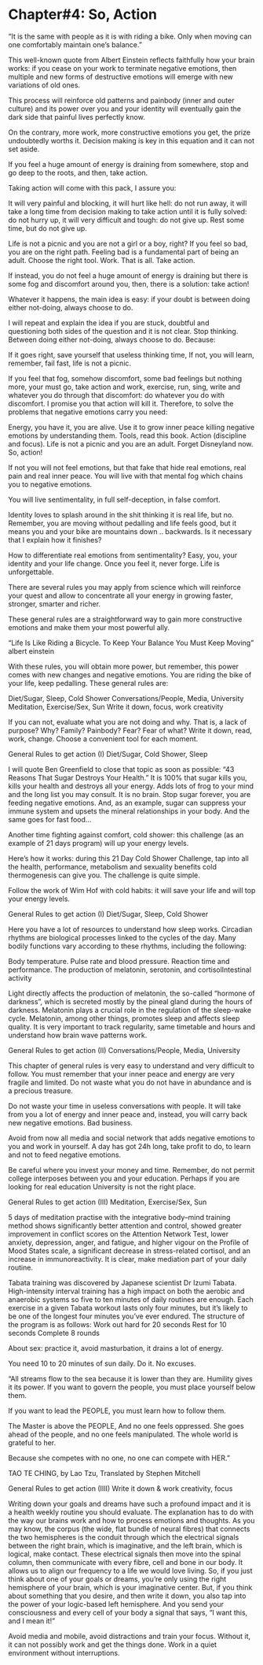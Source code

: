 
# Chapter#4: So, Action

"It is the same with people as it is with riding a bike. Only when moving can one comfortably maintain one’s balance."

This well-known quote from Albert Einstein reflects faithfully how your brain works: if you cease on your work to terminate negative emotions, then multiple and new forms of destructive emotions will emerge with new variations of old ones.

This process will reinforce old patterns and painbody (inner and outer culture) and its power over you and your identity will eventually gain the dark side that painful lives perfectly know.

On the contrary, more work, more constructive emotions you get, the prize undoubtedly worths it. Decision making is key in this equation and it can not set aside.

If you feel a huge amount of energy is draining from somewhere, stop and go deep to the roots, and then, take action.

Taking action will come with this pack, I assure you:

It will very painful and blocking, it will hurt like hell: do not run away, 
it will take a long time from decision making to take action until it is fully solved: do not hurry up,
it will very difficult and tough: do not give up. Rest some time, but do not give up.


Life is not a picnic and you are not a girl or a boy, right? If you feel so bad, you are on the right path. Feeling bad is a fundamental part of being an adult. Choose the right tool. Work. That is all. Take action.

If instead, you do not feel a huge amount of energy is draining but there is some fog and discomfort around you, then, there is a solution: take action!

Whatever it happens, the main idea is easy:
if your doubt is between doing either not-doing, always choose to do. 

I will repeat and explain the idea if you are stuck, doubtful and questioning both sides of the question and it is not clear. Stop thinking. Between doing either not-doing, always choose to do. Because:

If it goes right, save yourself that useless thinking time,
If not, you will learn, remember, fail fast, life is not a picnic.

If you feel that fog, somehow discomfort, some bad feelings but nothing more, your must go, take action and work, exercise, run, sing, write and whatever you do through that discomfort: do whatever you do with discomfort. I promise you that action will kill it. Therefore, to solve the problems that negative emotions carry  you need:

Energy, you have it, you are alive. Use it to grow inner peace killing negative emotions by understanding them.
Tools, read this book. 
Action (discipline and focus). Life is not a picnic and you are an adult. Forget Disneyland now. So, action!

If not you will not feel emotions, but that fake that hide real emotions, real pain and real inner peace. You will live with that mental fog which chains you to negative emotions.

You will live sentimentality, in full self-deception, in false comfort.

Identity loves to splash around in the shit thinking it is real life, but no. Remember, you are moving without pedalling and life feels good, but it means you and your bike are mountains down .. backwards. Is it necessary that I explain how it finishes?

How to differentiate  real emotions from sentimentality? Easy, you, your identity and your life change. Once you feel it, never forge. Life is unforgettable. 

There are several rules you may apply from science which will reinforce your quest and allow to  concentrate all your energy in growing faster, stronger, smarter and richer.

These general rules are a straightforward way to gain more constructive emotions and make them your most powerful ally. 

"Life Is Like Riding a Bicycle. To Keep Your Balance You Must Keep Moving"
albert einstein

With these rules, you will obtain more power, but remember, this power comes with new changes and negative emotions. You are riding the bike of your life, keep pedalling. These general rules are:
 
Diet/Sugar, Sleep, Cold Shower
Conversations/People, Media, University 
Meditation, Exercise/Sex, Sun
Write it down, focus, work creativity

If you can not, evaluate what you are not doing and why. That is, a lack of purpose? Why? Family? Painbody? Fear? Fear of what? Write it down, read, work, change. Choose a convenient tool for each moment.

General Rules to get action (I)
Diet/Sugar, Cold Shower, Sleep


I will quote Ben Greenfield to close that topic as soon as possible: "43 Reasons That Sugar Destroys Your Health." It is 100% that sugar kills you, kills your health and destroys all your energy. Adds lots of frog to your mind and the long list you may consult.
It is no brain. Stop sugar forever, you are feeding negative emotions. And, as an example, sugar can suppress your immune system and upsets the mineral relationships in your body. And the same goes for fast food...

Another time fighting against comfort, cold shower: this challenge (as an example of 21 days program) will up your energy levels.

Here's how it works: during this 21 Day Cold Shower Challenge, tap into all the health, performance, metabolism and sexuality benefits cold thermogenesis can give you. The challenge is quite simple.
 
Follow the work of Wim Hof with cold habits: it will save your  life and will top your energy levels.

General Rules to get action (I)
Diet/Sugar, Sleep, Cold Shower

Here you have a lot of resources to understand how sleep works. Circadian rhythms are biological processes linked to the cycles of the day. Many bodily functions vary according to these rhythms, including the following:

Body temperature.
Pulse rate and blood pressure.
Reaction time and performance.
The production of melatonin, serotonin, and cortisolIntestinal activity

Light directly affects the production of melatonin, the so-called “hormone of darkness”, which is secreted mostly by the pineal gland during the hours of darkness. Melatonin plays a crucial role in the regulation of the sleep-wake cycle. Melatonin, among other things, promotes sleep and affects sleep quality.
It is very important to track regularity, same timetable and hours and understand how brain wave patterns work. 

General Rules to get action (II)
Conversations/People, Media, University


This chapter of general rules is very easy to understand and very difficult to follow. You must remember that your inner peace and energy are very fragile and limited. Do not waste what you do not have in abundance and is a precious treasure.

Do not waste your time in useless conversations with people. It will take from you a lot of energy and inner peace and, instead, you will carry back new negative emotions. Bad business.

Avoid from now all media and social network that adds negative emotions to you and work in yourself. A day has got 24h long, take profit to do, to learn and not to feed negative emotions.

Be careful where you invest your money and time. Remember, do not permit college interposes between you and your education. Perhaps if you are looking for real education University is not the right place.

General Rules to get action (III)
Meditation, Exercise/Sex, Sun

5 days of meditation practise with the integrative body–mind training method shows significantly better attention and control, showed greater improvement in conflict scores on the Attention Network Test, lower anxiety, depression, anger, and fatigue, and higher vigour on the Profile of Mood States scale, a significant decrease in stress-related cortisol, and an increase in immunoreactivity. It is clear, make mediation part of your daily routine.

Tabata training was discovered by Japanese scientist Dr Izumi Tabata. 
High-intensity interval training has a high impact on both the aerobic and anaerobic systems so five to ten minutes of daily routines are enough. 
Each exercise in a given Tabata workout lasts only four minutes, but it's likely to be one of the longest four minutes you've ever endured. The structure of the program is as follows:
Work out hard for 20 seconds
Rest for 10 seconds
Complete 8 rounds

About sex: practice it, avoid masturbation, it drains a lot of energy.

You need 10 to 20 minutes of sun daily. Do it. No excuses.

"All streams flow to the sea because it is lower than they are.
Humility gives it its power.
If you want to govern the people,
you must place yourself below them.

If you want to lead the PEOPLE,
you must learn how to follow them.

The Master is above the PEOPLE, And no one feels oppressed.
She goes ahead of the people,
and no one feels manipulated.
The whole world is grateful to her.

Because she competes with no one,
no one can compete with HER." 

TAO TE CHING, by Lao Tzu,  Translated by Stephen Mitchell

General Rules to get action (IIII)
Write it down & work creativity, focus

Writing down your goals and dreams have such a profound impact and it is a health weekly routine you should evaluate. The explanation has to do with the way our brains work and how to process emotions and thoughts. As you may know, the corpus (the wide, flat bundle of neural fibres) that connects the two hemispheres is the conduit through which the electrical signals between the right brain, which is imaginative, and the left brain, which is logical, make contact. These electrical signals then move into the spinal column, then communicate with every fibre, cell and bone in our body. It allows us to align our frequency to a life we would love living.
So, if you just think about one of your goals or dreams, you’re only using the right hemisphere of your brain, which is your imaginative center. But, if you think about something that you desire, and then write it down, you also tap into the power of your logic-based left hemisphere. And you send your consciousness and every cell of your body a signal that says, “I want this, and I mean it!”

Avoid media and mobile, avoid distractions and train your focus. Without it, it can not possibly work and get the things done. Work in a quiet environment without interruptions.